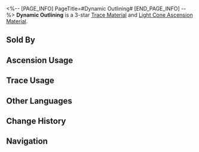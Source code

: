 <%-- [PAGE_INFO]
PageTitle=#Dynamic Outlining#
[END_PAGE_INFO] --%>
{{Item Infobox
|id          = 110202
|image       = Item Dynamic Outlining.png{{subst:void|<!--$UPLOAD:<<SpriteOutput/ItemFigures/110202.png>-<Item Dynamic Outlining.png>-<Item Icons>>-->}}
|type        = Trace Material
|type2       = Light Cone Ascension Material
|invCategory = Upgrade Materials
|rarity      = 3
|effect      = 
|description = A Clockie outline drawing, where the silhouette of the dream was already leaping out of the page. Used to level up Traces moderately for {{Color|h|Erudition}} characters.
|source1     = [[Calyx (Crimson): Bud of Erudition (Penacony Grand Theater)]]
|source2     = [[Omni-Synthesizer]] &mdash; Material Synthesis
|source3     = [[Embers Exchange]]
|source4     = [[Omni-Synthesizer]] &mdash; Material Exchange
}}
{{Description|The Clockie drawing looks more refined after the unnecessary strokes are removed. The animators hid their wisdom in every frame of Clockie's dance and can be clearly discerned.<br /><br />''"Tick-tock, tick-tock! Keep up, my friend!"''}}
'''Dynamic Outlining''' is a 3-star [[Trace Material]] and [[Light Cone Ascension Material]].

==Sold By==
{{Shop Availability}}

==Ascension Usage==
{{Ascension Usage}}

==Trace Usage==
{{Trace Usage}}

==Other Languages==
{{Other Languages
|en   = Dynamic Outlining
|zhs  = 动态线稿
|zht  = 動態線稿
|ja   = 躍動感のある線画
|ko   = 역동적인 선화
|es   = Esbozo dinámico
|fr   = Croquis dynamique
|ru   = Динамичные контуры
|th   = Dynamic Outlining
|vi   = Bản Phác Thảo Nét Động
|de   = Dynamischer Umriss
|id   = Dynamic Outlining
|pt   = Contorno Dinâmico
}}

==Change History==
{{Change History|2.3}}

==Navigation==
{{Upgrade Material Navbox}}